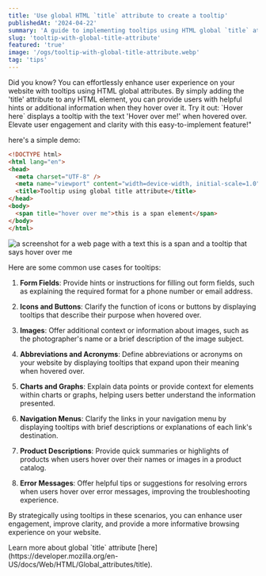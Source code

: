 ```yaml
---
title: 'Use global HTML `title` attribute to create a tooltip'
publishedAt: '2024-04-22'
summary: 'A guide to implementing tooltips using HTML global `title` attribute.'
slug: 'tooltip-with-global-title-attribute'
featured: 'true'
image: '/ogs/tooltip-with-global-title-attribute.webp'
tag: 'tips'
---
```


<JustifiedText>
Did you know? You can effortlessly enhance user experience on your website with tooltips using HTML global attributes. By simply adding the 'title' attribute to any HTML element, you can provide users with helpful hints or additional information when they hover over it. Try it out: `<span title="Hover over me!">Hover here</span>` displays a tooltip with the text 'Hover over me!' when hovered over. Elevate user engagement and clarity with this easy-to-implement feature!"
</JustifiedText>

here's a simple demo:
<CodeBlock title="index.html">
  ```html showLineNumbers
<!DOCTYPE html>
<html lang="en">
  <head>
    <meta charset="UTF-8" />
    <meta name="viewport" content="width=device-width, initial-scale=1.0" />
    <title>Tooltip using global title attribute</title>
  </head>
  <body>
    <span title="hover over me">this is a span element</span>
  </body>
</html>
````
</CodeBlock>

<Image
  priority
  width={600}
  height={400}
  src="/posts/title-attr-tooltip-demo.webp"
  alt="a screenshot for a web page with a text this is a span and a tooltip that says hover over me"
/>

<JustifiedText>
Here are some common use cases for tooltips:

1. **Form Fields**: Provide hints or instructions for filling out form fields, such as explaining the required format for a phone number or email address.

2. **Icons and Buttons**: Clarify the function of icons or buttons by displaying tooltips that describe their purpose when hovered over.

3. **Images**: Offer additional context or information about images, such as the photographer's name or a brief description of the image subject.

4. **Abbreviations and Acronyms**: Define abbreviations or acronyms on your website by displaying tooltips that expand upon their meaning when hovered over.

5. **Charts and Graphs**: Explain data points or provide context for elements within charts or graphs, helping users better understand the information presented.

6. **Navigation Menus**: Clarify the links in your navigation menu by displaying tooltips with brief descriptions or explanations of each link's destination.

7. **Product Descriptions**: Provide quick summaries or highlights of products when users hover over their names or images in a product catalog.

8. **Error Messages**: Offer helpful tips or suggestions for resolving errors when users hover over error messages, improving the troubleshooting experience.

By strategically using tooltips in these scenarios, you can enhance user engagement, improve clarity, and provide a more informative browsing experience on your website.
</JustifiedText>

<JustifiedText>
Learn more about global `title` attribute [here](https://developer.mozilla.org/en-US/docs/Web/HTML/Global_attributes/title).
</JustifiedText>